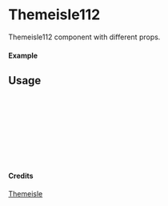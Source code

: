 
<Meta of={Themeisle112} title="Themeisle/Themeisle112" />

# Themeisle112

Themeisle112 component with different props.

#### Example

<Canvas of={Themeisle112.Primary} />

## Usage

```ts
import { Themeisle112 } from "yadl-ui";

const Example = () => {
  return (
      <Themeisle112 />
  );
};

export default Example;
```

#### Credits
[Themeisle](https://themeisle.com/illustrations)
